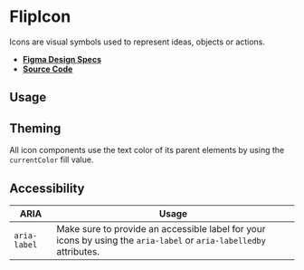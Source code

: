 
<Meta title="Components/FlipIcon" />

# FlipIcon

Icons are visual symbols used to represent ideas, objects or actions.

- **[Figma Design Specs](https://www.figma.com/file/iRHiAFsHxnzux8gQ9EjlZe/Flip-Components?node-id=2%3A34)**
- **[Source Code](https://github.com/flip-corp/swirl/tree/main/packages/swirl-components/src/components/flip-icon)**

## Usage

<Canvas withSource="open">
  <Story id="components-flipicon--flip-icon" />
</Canvas>

<ArgsTable story="." />

## Theming

All icon components use the text color of its parent elements by using the
`currentColor` fill value.

## Accessibility

| ARIA         | Usage                                                                                                              |
| ------------ | ------------------------------------------------------------------------------------------------------------------ |
| `aria-label` | Make sure to provide an accessible label for your icons by using the `aria-label` or `aria-labelledby` attributes. |

